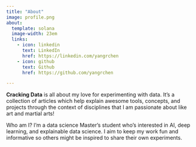 ```yaml
---
title: "About"
image: profile.png
about:
  template: solana
  image-width: 23em
  links:
    - icon: linkedin
      text: LinkedIn
      href: https://linkedin.com/yangrchen
    - icon: github
      text: Github
      href: https://github.com/yangrchen

---
```


**Cracking Data** is all about my love for experimenting with data. It's a collection of articles which help explain awesome tools, concepts, and projects through the context of disciplines that I am passionate about like art and martial arts!

Who am I? I’m a data science Master’s student who's interested in AI, deep learning, and explainable data science. I aim to keep my work fun and informative so others might be inspired to share their own experiments. 